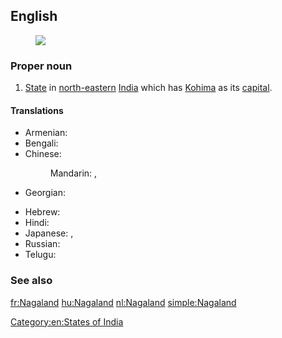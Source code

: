 ==English==
{{wikipedia}}
[[Image:Nagaland in India (disputed hatched).svg|thumb|]]
===Proper noun===
{{en-proper noun}}

# [[State]] in [[north-eastern]] [[India]] which has [[Kohima]] as its [[capital]].

====Translations====
{{trans-top|state}}
* Armenian: {{t-|hy|Նագալենդ|tr=Nagalend}}
* Bengali: {{t-|bn|নাগাল্যান্ড|sc=Beng|xs=Bengali}}
* Chinese:
*: Mandarin: {{t|cmn|那加蘭邦|sc=Hani}},  {{t|cmn|那加兰邦|tr=Nàjiālán-bāng|sc=Hani}}
* Georgian: {{t-|ka|ნაგალენდი|sc=Geor|xs=Georgian}}
{{trans-mid}}
* Hebrew: {{t-|he|נאגאלנד}}
* Hindi: {{t-|hi|नागालैंड|tr=nāgālaiṇḍ|xs=Hindi}}
* Japanese: {{t-|ja|ナガランド州|tr=Nagarando-shū}},  {{t-|ja|ナガランド|tr=Nagarando}}
* Russian: {{t-|ru|Нагаленд|m|tr=Nágalend, Nagalénd}}
* Telugu: {{t+|te|నాగాలాండ్}}
{{trans-bottom}}

===See also===
{{list|en|states of India}}

[[Category:en:States of India]]

[[fr:Nagaland]]
[[hu:Nagaland]]
[[nl:Nagaland]]
[[simple:Nagaland]]